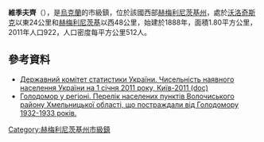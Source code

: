 {{no footnotes|time=2015-09-15T07:12:48+00:00}}
{{coord|49|29|52|N|26|26|35|E|scale:30000|display=title}}

'''維季夫齊'''（{{lang-uk|Війтівці}}），是[[烏克蘭|烏克蘭]]的市級鎮，位於該國西部[[赫梅利尼茨基州|赫梅利尼茨基州]]，處於[[沃洛奇斯克|沃洛奇斯克]]以東24公里和[[赫梅利尼茨基|赫梅利尼茨基]]以西48公里，始建於1888年，面積1.80平方公里，2011年人口922，人口密度每平方公里512人。

==參考資料==
*[https://web.archive.org/web/20121010205321/http://stat6.stat.lviv.ua/PXWEB2007/ukr/publ/2011/chnas.zip Державний комітет статистики України. Чисельність наявного населення України на 1 січня 2011 року, Київ-2011 (doc)]
* [https://web.archive.org/web/20160304103840/http://admvol.at.ua/golodvregioni.doc Голодомор у регіоні. Перелік населених пунктів Волочиського району Хмельницької області, що постраждали від Голодомору 1932-1933 років.]

{{DEFAULTSORT:Війтівці}}
[[Category:赫梅利尼茨基州市級鎮|Category:赫梅利尼茨基州市級鎮]]


{{Khmelnytskyi-geo-stub}}